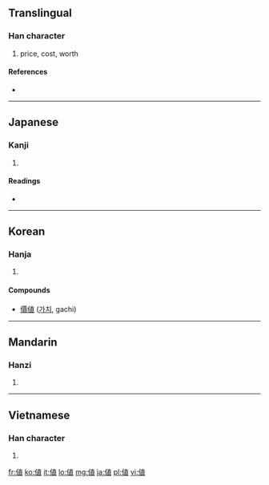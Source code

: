 {{also|值}}
==Translingual==

===Han character===
{{Han char|rn=9|rad=人|as=08|sn=10|four=|canj=人十月女 (OJBV), X人十月女 (XOJBV)}}

# price, cost, worth

====References====
* {{Han ref|kx=0108.150|dkj=00786|dj=0231.050|hdz=10171.081|uh=5024|ud=20516}}

----

==Japanese==

===Kanji===
{{ja-kanji|grade=6|rs=人08}}

# {{defn|Japanese}}

====Readings====
* {{ja-readings|on=[[ち]] (chi), [[ちょく]] (choku)|kun=[[ね]] (ne), [[あたい]] (atai), [[あう]] (au)}}

----

==Korean==

===Hanja===
{{ko-hanja|hangeul=치|rv=chi|mr=ch'i}}

# {{defn|Korean|sort=人08}}

====Compounds====
* [[價値]] ([[가치]], gachi)

----

==Mandarin==

===Hanzi===
{{cmn-hanzi|pin=[[kǒng]] ([[kong3]]), [[zhí]] ([[zhi2]])|wg=k'ung<sup>3</sup>, chih<sup>2</sup>}}

# {{defn|Mandarin|sort=人08}}

----

==Vietnamese==

===Han character===
{{vi-hantu|[[trị]], [[trịa]]|rs=人08}}

# {{defn|Vietnamese|sort=人08}}

[[fr:値]]
[[ko:値]]
[[it:値]]
[[lo:値]]
[[mg:値]]
[[ja:値]]
[[pl:値]]
[[vi:値]]